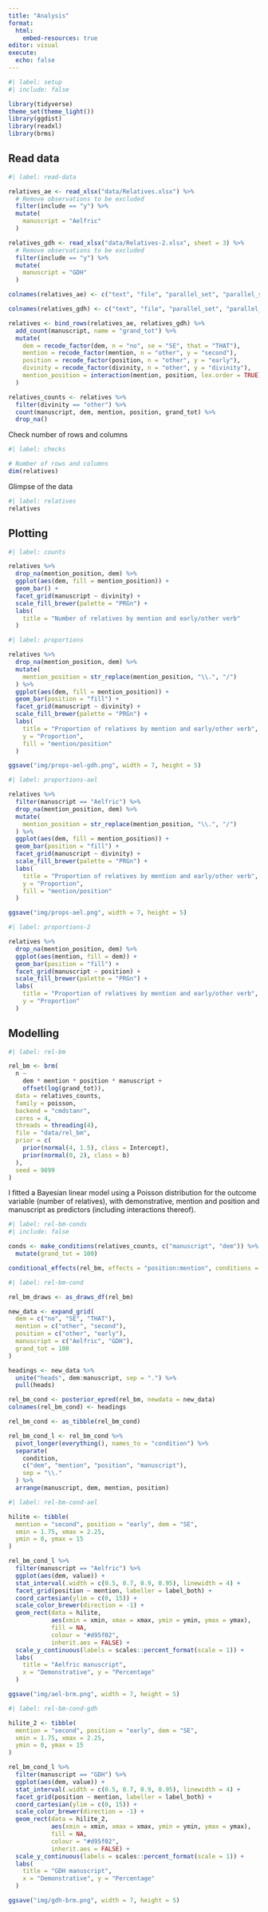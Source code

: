 ```yaml
---
title: "Analysis"
format:
  html:
    embed-resources: true
editor: visual
execute: 
  echo: false
---
```


```r
#| label: setup
#| include: false

library(tidyverse)
theme_set(theme_light())
library(ggdist)
library(readxl)
library(brms)
```

## Read data

```r
#| label: read-data

relatives_ae <- read_xlsx("data/Relatives.xlsx") %>%
  # Remove observations to be excluded
  filter(include == "y") %>%
  mutate(
    manuscript = "Aelfric"
  )

relatives_gdh <- read_xlsx("data/Relatives-2.xlsx", sheet = 3) %>%
  # Remove observations to be excluded
  filter(include == "y") %>%
  mutate(
    manuscript = "GDH"
  )

colnames(relatives_ae) <- c("text", "file", "parallel_set", "parallel_set_id", "dem", "mention", "include", "position", "correlative", "the", "divinity", "generic", "be", "manuscript")

colnames(relatives_gdh) <- c("text", "file", "parallel_set", "parallel_set_id", "dem", "mention", "include", "position", "correlative", "the", "divinity", "generic", "be", "antecedent", "manuscript")

relatives <- bind_rows(relatives_ae, relatives_gdh) %>%
  add_count(manuscript, name = "grand_tot") %>%
  mutate(
    dem = recode_factor(dem, n = "no", se = "SE", that = "THAT"),
    mention = recode_factor(mention, n = "other", y = "second"),
    position = recode_factor(position, n = "other", y = "early"),
    divinity = recode_factor(divinity, n = "other", y = "divinity"),
    mention_position = interaction(mention, position, lex.order = TRUE)
  )

relatives_counts <- relatives %>%
  filter(divinity == "other") %>%
  count(manuscript, dem, mention, position, grand_tot) %>%
  drop_na()
```

Check number of rows and columns

```r
#| label: checks

# Number of rows and columns
dim(relatives)
```

Glimpse of the data

```r
#| label: relatives
relatives
```

## Plotting

```r
#| label: counts

relatives %>%
  drop_na(mention_position, dem) %>%
  ggplot(aes(dem, fill = mention_position)) +
  geom_bar() +
  facet_grid(manuscript ~ divinity) +
  scale_fill_brewer(palette = "PRGn") +
  labs(
    title = "Number of relatives by mention and early/other verb"
  )
```

```r
#| label: proportions

relatives %>%
  drop_na(mention_position, dem) %>%
  mutate(
    mention_position = str_replace(mention_position, "\\.", "/")
  ) %>%
  ggplot(aes(dem, fill = mention_position)) +
  geom_bar(position = "fill") +
  facet_grid(manuscript ~ divinity) +
  scale_fill_brewer(palette = "PRGn") +
  labs(
    title = "Proportion of relatives by mention and early/other verb",
    y = "Proportion",
    fill = "mention/position"
  )

ggsave("img/props-ael-gdh.png", width = 7, height = 5)
```

```r
#| label: proportions-ael

relatives %>%
  filter(manuscript == "Aelfric") %>%
  drop_na(mention_position, dem) %>%
  mutate(
    mention_position = str_replace(mention_position, "\\.", "/")
  ) %>%
  ggplot(aes(dem, fill = mention_position)) +
  geom_bar(position = "fill") +
  facet_grid(manuscript ~ divinity) +
  scale_fill_brewer(palette = "PRGn") +
  labs(
    title = "Proportion of relatives by mention and early/other verb",
    y = "Proportion",
    fill = "mention/position"
  )

ggsave("img/props-ael.png", width = 7, height = 5)
```

```r
#| label: proportions-2

relatives %>%
  drop_na(mention_position, dem) %>%
  ggplot(aes(mention, fill = dem)) +
  geom_bar(position = "fill") +
  facet_grid(manuscript ~ position) +
  scale_fill_brewer(palette = "PRGn") +
  labs(
    title = "Proportion of relatives by mention and early/other verb",
    y = "Proportion"
  )
```

## Modelling

```r
#| label: rel-bm

rel_bm <- brm(
  n ~
    dem * mention * position * manuscript +
    offset(log(grand_tot)),
  data = relatives_counts,
  family = poisson,
  backend = "cmdstanr",
  cores = 4,
  threads = threading(4),
  file = "data/rel_bm",
  prior = c(
    prior(normal(4, 1.5), class = Intercept),
    prior(normal(0, 2), class = b)
  ),
  seed = 9899
)
```

I fitted a Bayesian linear model using a Poisson distribution for the outcome variable (number of relatives), with demonstrative, mention and position and manuscript as predictors (including interactions thereof).

```r
#| label: rel-bm-conds
#| include: false

conds <- make_conditions(relatives_counts, c("manuscript", "dem")) %>%
  mutate(grand_tot = 100)

conditional_effects(rel_bm, effects = "position:mention", conditions = conds)
```

```r
#| label: rel-bm-cond

rel_bm_draws <- as_draws_df(rel_bm)

new_data <- expand_grid(
  dem = c("no", "SE", "THAT"),
  mention = c("other", "second"),
  position = c("other", "early"),
  manuscript = c("Aelfric", "GDH"),
  grand_tot = 100
)

headings <- new_data %>%
  unite("heads", dem:manuscript, sep = ".") %>%
  pull(heads)

rel_bm_cond <- posterior_epred(rel_bm, newdata = new_data)
colnames(rel_bm_cond) <- headings

rel_bm_cond <- as_tibble(rel_bm_cond)

rel_bm_cond_l <- rel_bm_cond %>%
  pivot_longer(everything(), names_to = "condition") %>%
  separate(
    condition,
    c("dem", "mention", "position", "manuscript"),
    sep = "\\."
  ) %>%
  arrange(manuscript, dem, mention, position)
```

```r
#| label: rel-bm-cond-ael

hilite <- tibble(
  mention = "second", position = "early", dem = "SE",
  xmin = 1.75, xmax = 2.25,
  ymin = 0, ymax = 15
)

rel_bm_cond_l %>%
  filter(manuscript == "Aelfric") %>%
  ggplot(aes(dem, value)) +
  stat_interval(.width = c(0.5, 0.7, 0.9, 0.95), linewidth = 4) +
  facet_grid(position ~ mention, labeller = label_both) +
  coord_cartesian(ylim = c(0, 15)) +
  scale_color_brewer(direction = -1) +
  geom_rect(data = hilite,
            aes(xmin = xmin, xmax = xmax, ymin = ymin, ymax = ymax),
            fill = NA,
            colour = "#d95f02",
            inherit.aes = FALSE) +
  scale_y_continuous(labels = scales::percent_format(scale = 1)) +
  labs(
    title = "Aelfric manuscript",
    x = "Demonstrative", y = "Percentage"
  )

ggsave("img/ael-brm.png", width = 7, height = 5)
```

```r
#| label: rel-bm-cond-gdh

hilite_2 <- tibble(
  mention = "second", position = "early", dem = "SE",
  xmin = 1.75, xmax = 2.25,
  ymin = 0, ymax = 15
)

rel_bm_cond_l %>%
  filter(manuscript == "GDH") %>%
  ggplot(aes(dem, value)) +
  stat_interval(.width = c(0.5, 0.7, 0.9, 0.95), linewidth = 4) +
  facet_grid(position ~ mention, labeller = label_both) +
  coord_cartesian(ylim = c(0, 15)) +
  scale_color_brewer(direction = -1) +
  geom_rect(data = hilite_2,
            aes(xmin = xmin, xmax = xmax, ymin = ymin, ymax = ymax),
            fill = NA,
            colour = "#d95f02",
            inherit.aes = FALSE) +
  scale_y_continuous(labels = scales::percent_format(scale = 1)) +
  labs(
    title = "GDH manuscript",
    x = "Demonstrative", y = "Percentage"
  )

ggsave("img/gdh-brm.png", width = 7, height = 5)
```
